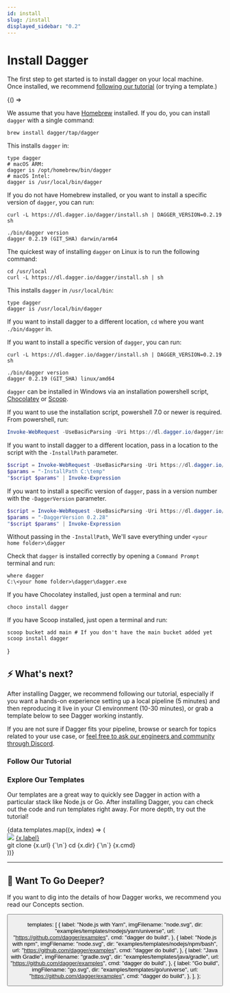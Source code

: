 ```yaml
---
id: install
slug: /install
displayed_sidebar: "0.2"
---
```


# Install Dagger

The first step to get started is to install dagger on your local machine.  
Once installed, we recommend [following our tutorial](/1200/local-dev) (or trying a template.)



<BrowserOnly>
{() =>
<Tabs defaultValue={
 window.navigator.userAgent.indexOf('Linux') != -1 ? 'linux':
 window.navigator.userAgent.indexOf('Win') != -1 ? 'windows':
 'macos'}
groupId="os"
values={[
{label: 'macOS', value: 'macos'}, {label: 'Linux', value: 'linux'}, {label: 'Windows', value: 'windows'},
]}>

<TabItem value="macos">

We assume that you have [Homebrew](https://brew.sh/) installed.
If you do, you can install `dagger` with a single command:

```shell
brew install dagger/tap/dagger
```

This installs `dagger` in:

```shell
type dagger
# macOS ARM:
dagger is /opt/homebrew/bin/dagger
# macOS Intel:
dagger is /usr/local/bin/dagger
```

If you do not have Homebrew installed, or you want to install a specific version of `dagger`, you can run:

```shell
curl -L https://dl.dagger.io/dagger/install.sh | DAGGER_VERSION=0.2.19 sh

./bin/dagger version
dagger 0.2.19 (GIT_SHA) darwin/arm64
```

</TabItem>

<TabItem value="linux">

The quickest way of installing `dagger` on Linux is to run the following command:

```shell
cd /usr/local
curl -L https://dl.dagger.io/dagger/install.sh | sh
```

This installs `dagger` in `/usr/local/bin`:

```shell
type dagger
dagger is /usr/local/bin/dagger
```

If you want to install dagger to a different location, `cd` where you want `./bin/dagger` in.

If you want to install a specific version of `dagger`, you can run:

```shell
curl -L https://dl.dagger.io/dagger/install.sh | DAGGER_VERSION=0.2.19 sh

./bin/dagger version
dagger 0.2.19 (GIT_SHA) linux/amd64
```

</TabItem>

<TabItem value="windows">

`dagger` can be installed in Windows via an installation powershell script, [Chocolatey](https://community.chocolatey.org/packages/dagger) or [Scoop](https://scoop.sh/#/apps?q=dagger).

If you want to use the installation script, powershell 7.0 or newer is required. From powershell, run:

```Powershell
Invoke-WebRequest -UseBasicParsing -Uri https://dl.dagger.io/dagger/install.ps1 | Invoke-Expression
```

If you want to install dagger to a different location, pass in a location to the script with the `-InstallPath` parameter.

```Powershell
$script = Invoke-WebRequest -UseBasicParsing -Uri https://dl.dagger.io/dagger/install.ps1
$params = "-InstallPath C:\temp"
"$script $params" | Invoke-Expression
```

If you want to install a specific version of `dagger`, pass in a version number with the `-DaggerVersion` parameter.

```Powershell
$script = Invoke-WebRequest -UseBasicParsing -Uri https://dl.dagger.io/dagger/install.ps1
$params = "-DaggerVersion 0.2.28"
"$script $params" | Invoke-Expression
```

Without passing in the `-InstallPath`, We'll save everything under `<your home folder>\dagger`

Check that `dagger` is installed correctly by opening a `Command Prompt` terminal and run:

```shell
where dagger
C:\<your home folder>\dagger\dagger.exe
```

If you have Chocolatey installed, just open a terminal and run:

```shell
choco install dagger
```

If you have Scoop installed, just open a terminal and run:

```shell
scoop bucket add main # If you don't have the main bucket added yet
scoop install dagger
```

</TabItem>

</Tabs>
}

</BrowserOnly>

## ⚡ What's next?

After installing Dagger, we recommend following our tutorial, especially if you want a hands-on experience setting up a local pipeline (5 minutes) and then reproducing it live in your CI environment (10-30 minutes), or grab a template below to see Dagger working instantly.

If you are not sure if Dagger fits your pipeline, browse or search for topics related to your use case, or [feel free to ask our engineers and community through Discord](https://discord.gg/ufnyBtc8uY).

### Follow Our Tutorial

<TutorialCard
  img="/img/dagger-planning_astronaute.png"
  title="✨ Tutorial: Test your CI locally ✨"
  description="In this quick tutorial you'll learn how to build, test and deploy your pipeline locally and then integrate it in your own CI environment."
  buttonLabel="Let's Build!"
  url="1200/local-dev"
/>

### Explore Our Templates

Our templates are a great way to quickly see Dagger in action with a particular stack like Node.js or Go. After installing Dagger, you can check out the code and run templates right away. For more depth, try out the tutorial!

<div className={styles.templates}>
   {data.templates.map((x, index) => (
     <div className={styles.templateCard}>
       <div className={styles.templateInfo}>
         <img className="not-zoom" src={`/img/getting-started/install-dagger/${x.imgFilename}`} />
         <a href={x.url}>{x.label}</a>
       </div>
       <CodeBlock>
         git clone {x.url}
         {`\n`}
         cd {x.dir}
         {`\n`}
         {x.cmd}
       </CodeBlock>
     </div>
   ))}
 </div>

---

## 📖 Want To Go Deeper?

If you want to dig into the details of how Dagger works, we recommend you read our Concepts section.

<Button label="How It Works" docPath="f44rm/how-it-works" />

  templates: [
    {
      label: "Node.js with Yarn",
      imgFilename: "node.svg",
      dir: "examples/templates/nodejs/yarn/universe",
      url: "https://github.com/dagger/examples",
      cmd: "dagger do build",
    },
    {
      label: "Node.js with npm",
      imgFilename: "node.svg",
      dir: "examples/templates/nodejs/npm/bash",
      url: "https://github.com/dagger/examples",
      cmd: "dagger do build",
    },
    {
      label: "Java with Gradle",
      imgFilename: "gradle.svg",
      dir: "examples/templates/java/gradle",
      url: "https://github.com/dagger/examples",
      cmd: "dagger do build",
    },
    {
      label: "Go build",
      imgFilename: "go.svg",
      dir: "examples/templates/go/universe",
      url: "https://github.com/dagger/examples",
      cmd: "dagger do build",
    },
  ],
};
